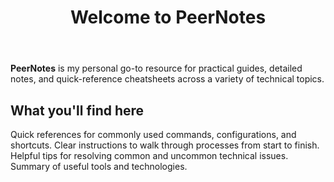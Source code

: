 ﻿---
title: Welcome to PeerNotes
tableOfContents: false
---

**PeerNotes** is my personal go-to resource for practical guides, detailed notes, and quick-reference cheatsheets across a variety of technical topics.


## What you'll find here

<CardGrid stagger>
    <Card title="Cheatsheet" icon="document">
        Quick references for commonly used commands, configurations, and shortcuts.
    </Card>
    <Card title="Step-by-Step Guides" icon="open-book">
        Clear instructions to walk through processes from start to finish.
    </Card>
    <Card title="Troubleshooting Tips" icon="magnifier">
        Helpful tips for resolving common and uncommon technical issues.
    </Card>
    <Card title="Tools & Technologies" icon="puzzle">
        Summary of useful tools and technologies.
    </Card>
</CardGrid>
